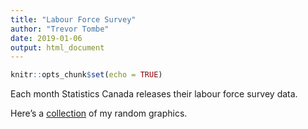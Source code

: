 ```yaml
---
title: "Labour Force Survey"
author: "Trevor Tombe"
date: 2019-01-06
output: html_document
---
```


```r
knitr::opts_chunk$set(echo = TRUE)
```

Each month Statistics Canada releases their labour force survey data.

Here's a [collection](LFS.html) of my random graphics.


